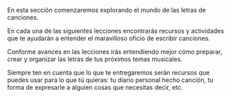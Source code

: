 En esta sección comenzaremos explorando el mundo de las letras de canciones. 

En cada una de las siguientes lecciones encontrarás recursos y actividades que te ayudarán a entender el maravilloso oficio de escribir canciones.

Conforme avances en las lecciones irás entendiendo mejor cómo preparar, crear y organizar las letras de tus próximos temas musicales.

Siempre ten en cuenta que lo que te entregaremos serán recursos que puedes usar para lo que tú quieras: tu diario personal hecho canción, tu forma de expresarle a alguien cosas que necesitas decir, etc. 
